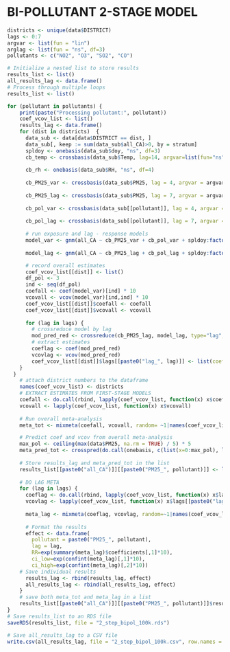 # BI-POLLUTANT 2-STAGE MODEL
```r
districts <- unique(data$DISTRICT)
lags <- 0:7
argvar <- list(fun = "lin")
arglag <- list(fun = "ns", df=3)
pollutants <- c("NO2", "O3", "SO2", "CO") 

# Initialize a nested list to store results
results_list <- list()
all_results_lag <- data.frame()
# Process through multiple loops
results_list <- list()

for (pollutant in pollutants) {
    print(paste("Processing pollutant:", pollutant))
    coef_vcov_list <- list()
    results_lag <- data.frame()
    for (dist in districts)  {
      data_sub <- data[data$DISTRICT == dist, ]
      data_sub[, keep := sum(data_sub$all_CA)>0, by = stratum]
      spldoy <- onebasis(data_sub$doy, "ns", df=3)
      cb_temp <- crossbasis(data_sub$Temp, lag=14, argvar=list(fun="ns", knots=quantile(data_sub$Temp, c(0.10,0.75,0.90), na.rm=T), df=3), arglag=list(fun='strata', breaks=1), group = data_sub$year)
      
      cb_rh <- onebasis(data_sub$RH, "ns", df=4)
      
      cb_PM25_var <- crossbasis(data_sub$PM25, lag = 4, argvar = argvar, arglag = arglag, group = data_sub$year)
      
      cb_PM25_lag <- crossbasis(data_sub$PM25, lag = 7, argvar = argvar, arglag = arglag, group = data_sub$year)
      
      cb_pol_var <- crossbasis(data_sub[[pollutant]], lag = 4, argvar = argvar, arglag = arglag, group = data_sub$year)
      
      cb_pol_lag <- crossbasis(data_sub[[pollutant]], lag = 7, argvar = argvar, arglag = arglag, group = data_sub$year)
      
      # run exposure and lag - response models 
      model_var <- gnm(all_CA ~ cb_PM25_var + cb_pol_var + spldoy:factor(year) + cb_temp + cb_rh + factor(dow) + factor(holidays), eliminate = stratum, data = data_sub, family = quasipoisson, subset = keep)
      
      model_lag <- gnm(all_CA ~ cb_PM25_lag + cb_pol_lag + spldoy:factor(year) + cb_temp + cb_rh + factor(dow) + factor(holidays), eliminate = stratum, data = data_sub, family = quasipoisson, subset = keep)

      # record overall estimates
      coef_vcov_list[[dist]] <- list()
      df_pol <- 3
      ind <- seq(df_pol)
      coefall <- coef(model_var)[ind] * 10
      vcovall <- vcov(model_var)[ind,ind] * 10
      coef_vcov_list[[dist]]$coefall <- coefall
      coef_vcov_list[[dist]]$vcovall <- vcovall
      
      for (lag in lags) {
        # crossreduce model by lag 
        mod_pred_red <- crossreduce(cb_PM25_lag, model_lag, type="lag",  value = lag, cen=0) #at = 10,
        # extract estimates
        coeflag <- coef(mod_pred_red) 
        vcovlag <- vcov(mod_pred_red)
        coef_vcov_list[[dist]]$lags[[paste0("lag_", lag)]] <- list(coeflag = coeflag, vcovlag = vcovlag)
    }
  }
    # attach district numbers to the dataframe
    names(coef_vcov_list) <- districts
    # EXTRACT ESTIMATES FROM FIRST-STAGE MODELS
    coefall <- do.call(rbind, lapply(coef_vcov_list, function(x) x$coefall))
    vcovall <- lapply(coef_vcov_list, function(x) x$vcovall)
    
    # Run overall meta-analysis 
    meta_tot <- mixmeta(coefall, vcovall, random= ~1|names(coef_vcov_list), control=list(igls.inititer=10))

    # Predict coef and vcov from overall meta-analysis
    max_pol <- ceiling(max(data$PM25, na.rm = TRUE) / 5) * 5
    meta_pred_tot <- crosspred(do.call(onebasis, c(list(x=0:max_pol), list(fun="ns", df=3))), coef=coef(meta_tot), vcov=vcov(meta_tot), cen=0, model.link="log")
    
    # Store results_lag and meta_pred_tot in the list
    results_list[[paste0("all_CA")]][[paste0("PM25_", pollutant)]] <- list(results_lag = results_lag, meta_pred_tot = meta_pred_tot, meta_tot = meta_tot)
    
    # DO LAG META
    for (lag in lags) {
      coeflag <- do.call(rbind, lapply(coef_vcov_list, function(x) x$lags[[paste0("lag_", lag)]]$coeflag))
      vcovlag <- lapply(coef_vcov_list, function(x) x$lags[[paste0("lag_", lag)]]$vcovlag)
      
      meta_lag <- mixmeta(coeflag, vcovlag, random=~1|names(coef_vcov_list), control=list(igls.inititer=10))
      
      # Format the results
      effect <- data.frame(
        pollutant = paste0("PM25_", pollutant),
        lag = lag,
        RR=exp(summary(meta_lag)$coefficients[,1]*10),
        ci_low=exp(confint(meta_lag)[,1]*10),
        ci_high=exp(confint(meta_lag)[,2]*10))
    # Save individual results
      results_lag <- rbind(results_lag, effect)
      all_results_lag <- rbind(all_results_lag, effect)
    }
    # save both meta_tot and meta_lag in a list 
    results_list[[paste0("all_CA")]][[paste0("PM25_", pollutant)]]$results_lag <- results_lag
}
# Save results_list to an RDS file
saveRDS(results_list, file = "2_step_bipol_100k.rds")

# Save all_results_lag to a CSV file
write.csv(all_results_lag, file = "2_step_bipol_100k.csv", row.names = FALSE)
```
